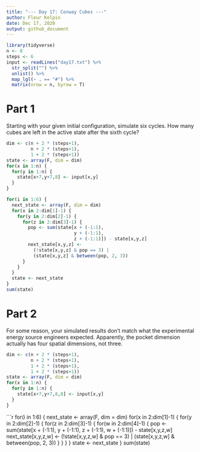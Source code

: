 ```yaml
---
title: "--- Day 17: Conway Cubes ---"
author: Fleur Kelpin
date: Dec 17, 2020
output: github_document
---
```


```r
library(tidyverse)
n <- 8
steps <- 6
input <- readLines("day17.txt") %>%
  str_split("") %>%
  unlist() %>%
  map_lgl(~ . == "#") %>%
  matrix(nrow = n, byrow = T)
```
# Part 1
Starting with your given initial configuration, simulate six cycles. How many
cubes are left in the active state after the sixth cycle?
```r
dim <- c(n + 2 * (steps+1),
         n + 2 * (steps+1),
         1 + 2 * (steps+1))
state <- array(F, dim = dim)
for(x in 1:n) {
  for(y in 1:n) {
    state[x+7,y+7,8] <- input[x,y]
  }
}
```

```r
for(i in 1:6) {
  next_state <- array(F, dim = dim)
  for(x in 2:dim[1]-1) {
    for(y in 2:dim[2]-1) {
      for(z in 2:dim[3]-1) {
        pop <- sum(state[x + (-1:1),
                         y + (-1:1),
                         z + (-1:1)]) - state[x,y,z]
        next_state[x,y,z] <- 
          (!state[x,y,z] & pop == 3) | 
          (state[x,y,z] & between(pop, 2, 3))
      }
    }
  }
  state <- next_state
}
sum(state)
```
# Part 2
For some reason, your simulated results don't match what the experimental energy
source engineers expected. Apparently, the pocket dimension actually has four
spatial dimensions, not three.
```r
dim <- c(n + 2 * (steps+1),
         n + 2 * (steps+1),
         1 + 2 * (steps+1),
         1 + 2 * (steps+1))
state <- array(F, dim = dim)
for(x in 1:n) {
  for(y in 1:n) {
    state[x+7,y+7,8,8] <- input[x,y]
  }
}
```
```r
for(i in 1:6) {
  next_state <- array(F, dim = dim)
  for(x in 2:dim[1]-1) {
    for(y in 2:dim[2]-1) {
      for(z in 2:dim[3]-1) {
        for(w in 2:dim[4]-1) {
          pop <- sum(state[x + (-1:1),
                           y + (-1:1),
                           z + (-1:1),
                           w + (-1:1)]) - state[x,y,z,w]
          next_state[x,y,z,w] <- 
            (!state[x,y,z,w] & pop == 3) | 
            (state[x,y,z,w] & between(pop, 2, 3))
        }
      }
    }
  }
  state <- next_state
}
sum(state)